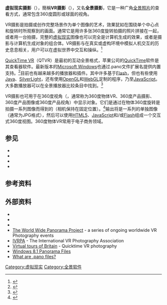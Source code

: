 {{NoteTA
|G1=IT
|T = zh-cn:虚拟现实摄影; zh-tw:虛擬實境攝影;
|1 = zh-cn:虚拟现实; zh-tw:虛擬實境;
}}
{{校对翻译}}
{{not|游戏内摄影}}
'''虚拟现实摄影'''（{{lang-en|Virtual reality photography}}），簡稱'''VR摄影'''（{{lang-en|VR photography}}），又名'''全景摄影'''，它是一种广角[[全景摄影|全景照片]]的查看方式，通常包含360度圆形或球面的视角。

VR摄影是拍摄或创作完整场景作为单个图像的艺术，效果犹如在围绕单个中心点和旋转时所观察到的画面。通常它是用许多张360度旋转拍摄的照片拼接在一起，或者用一台{{tsl|en|Omnidirectional camera|全向照相机}}拍摄，完整的[[虚拟现实|虚拟现实]]图像也可以完全是计算机生成的效果，或者是摄影与计算机生成对象的组合体。VR摄影与在真实或虚构环境中模拟人机交互的历史息息相关，用户可以在虚拟世界中交互和操纵。<ref>{{Cite web |url=http://www.pixloo.com/blog/history-of-vr-photography/ |title=History of VR Photography |access-date=2017-03-29 |archive-date=2012-01-16 |archive-url=https://web.archive.org/web/20120116215955/http://www.pixloo.com/blog/history-of-vr-photography/ |dead-url=no }}</ref>

[[QuickTime_VR|QuickTime VR]]（QTVR）是最初的互动全景格式，苹果公司的[[QuickTime|QuickTime]]软件是其查看器软件。最新版本的[[Microsoft_Windows|Microsoft Windows]]也通过.pano文件扩展名提供内置支持。<ref>{{Cite web |url=http://www.jamesfmackenzie.com/2016/10/29/what-are-pano-files/ |title=What are .pano files? |access-date=2017-03-29 |archive-date=2019-04-18 |archive-url=https://web.archive.org/web/20190418043802/http://www.jamesfmackenzie.com/2016/10/29/what-are-pano-files/ |dead-url=no }}</ref>目前也有越来越多的播放器和插件。其中许多基于[[Flash_Video|Flash]]，但也有些使用[[Java平臺|Java]]、[[Microsoft_Silverlight|SilverLight]]，还有使用[[OpenGL|OpenGL]]和[[WebGL|WebGL]]定制的程序，乃至[[JavaScript|JavaScript]]。大多数播放器可以在全景播放器比较条目中找到。<ref>{{Cite web |url=http://www.panoramaphotographer.com/comparisons/ |title=Panorama Player Comparisons project |access-date=2017-03-29 |archive-date=2010-03-23 |archive-url=https://web.archive.org/web/20100323002631/http://www.panoramaphotographer.com/comparisons/ |dead-url=no }}</ref>

VR摄影也可用于在360度视角（{{tsl|en|360 product photography|360度摄影}}，通常称为360度物体VR、360度产品摄影、360度产品图像或360度产品视角）中显示对象。它们是通过在物体360度旋转是拍摄一系列图像而得到的（相机保持在固定位置）。<ref>{{Cite web |url=https://www.hisnameistim.com/how-to-take-a-360-photo/ |title=Beginners Guide to 360 Photography |access-date=2017-03-29 |archive-date=2017-01-05 |archive-url=https://web.archive.org/web/20170105001311/https://www.hisnameistim.com/how-to-take-a-360-photo/ |dead-url=no }}</ref>输出将是一系列的单独图像（通常为JPG格式），然后可以使用[[HTML5|HTML5]]、[[JavaScript|JavaScript]]和/或[[Flash_Video|Flash]]组成一个交互式360度视图。360度物体VR常用于电子商务领域。

== 参见 ==
* {{tsl|en|Image stitching|图像拼接}}
* {{tsl|en|Virtual tour|虚拟旅游}}
* {{tsl|en|MotionVR}}
* {{tsl|en|IPIX}}

== 参考资料 ==
<references />

== 外部资料 ==
* {{Dmoz|Reference/Education/Colleges_and_Universities/Virtual_Tours/|College virtual tours}}
* {{Dmoz|Arts/Photography/Techniques_and_Styles/Panoramic_and_360°/|Panoramic/360° photography techniques and styles}}
* {{Dmoz|Recreation/Travel/Image_Galleries/Panoramic/|Panoramic image galleries}}
* [http://worldwidepanorama.com/ The World Wide Panorama Project]{{Dead link|date=2019年6月 |bot=InternetArchiveBot |fix-attempted=yes }} - a series of ongoing worldwide VR Photography events
* [http://ivrpa.org/ IVRPA] {{Wayback|url=http://ivrpa.org/ |date=20110305213455 }} - The International VR Photography Association
* [http://www.britishtours.com/360 Virtual tours of Britain] {{Wayback|url=http://www.britishtours.com/360 |date=20210322135426 }} - Quicktime VR photography
* [https://bdhurkett.wordpress.com/2013/11/06/windows-8-1-panorama-files/ Windows 8.1 Panorama Files] {{Wayback|url=https://bdhurkett.wordpress.com/2013/11/06/windows-8-1-panorama-files/ |date=20190418043759 }}
* [http://www.jamesfmackenzie.com/2016/10/29/what-are-pano-files/ What are .pano files?] {{Wayback|url=http://www.jamesfmackenzie.com/2016/10/29/what-are-pano-files/ |date=20190418043802 }}

{{Mixed reality}}
{{Photography}}

[[Category:虚拟现实|Category:虚拟现实]]
[[Category:全景软件|Category:全景软件]]